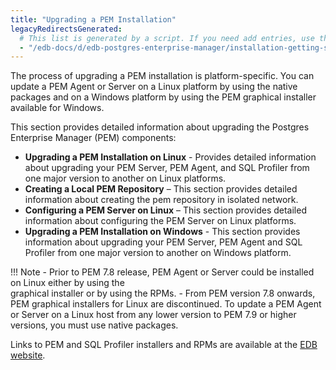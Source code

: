 ```yaml
---
title: "Upgrading a PEM Installation"
legacyRedirectsGenerated:
  # This list is generated by a script. If you need add entries, use the `legacyRedirects` key.
  - "/edb-docs/d/edb-postgres-enterprise-manager/installation-getting-started/upgrade-migration-guide/8.0/upgrading_pem_installation.html"
---
```


The process of upgrading a PEM installation is platform-specific. You can update a PEM Agent or Server on a Linux platform by using the native packages and on a Windows platform by using the PEM graphical installer available for Windows. 

This section provides detailed information about upgrading the Postgres Enterprise Manager (PEM) components:

-   **Upgrading a PEM Installation on Linux** - Provides detailed information about upgrading your PEM Server, PEM Agent, and SQL Profiler from one major version to another on Linux platforms.
-   **Creating a Local PEM Repository** – This section provides detailed information about creating the pem repository in isolated network.
-   **Configuring a PEM Server  on Linux** – This section provides detailed information about configuring the PEM Server on Linux platforms.
-   **Upgrading a PEM Installation on Windows** - This section provides information about upgrading your PEM Server, PEM Agent and SQL Profiler from one major version to another on Windows platform.

!!! Note
    - Prior to PEM 7.8 release, PEM Agent or Server could be installed on Linux either by using the     
      graphical installer or by using the RPMs. 
    - From PEM version 7.8 onwards, PEM graphical installers for Linux are discontinued. To update a 
      PEM Agent or Server on a Linux host from any lower version to PEM 7.9 or higher versions, you must use native packages.

Links to PEM and SQL Profiler installers and RPMs are available at the [EDB website](https://www.enterprisedb.com/downloads/edb-postgres-enterprise-manager).